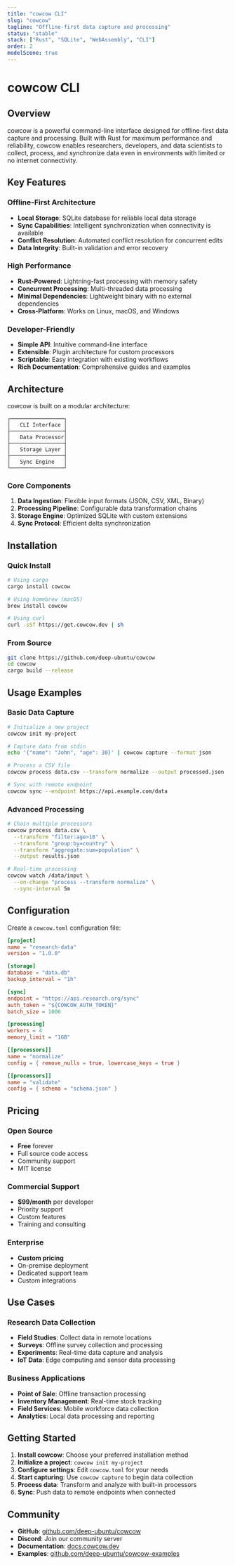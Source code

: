 ```yaml
---
title: "cowcow CLI"
slug: "cowcow"
tagline: "Offline-first data capture and processing"
status: "stable"
stack: ["Rust", "SQLite", "WebAssembly", "CLI"]
order: 2
modelScene: true
---
```


# cowcow CLI

## Overview

cowcow is a powerful command-line interface designed for offline-first data capture and processing. Built with Rust for maximum performance and reliability, cowcow enables researchers, developers, and data scientists to collect, process, and synchronize data even in environments with limited or no internet connectivity.

## Key Features

### Offline-First Architecture
- **Local Storage**: SQLite database for reliable local data storage
- **Sync Capabilities**: Intelligent synchronization when connectivity is available
- **Conflict Resolution**: Automated conflict resolution for concurrent edits
- **Data Integrity**: Built-in validation and error recovery

### High Performance
- **Rust-Powered**: Lightning-fast processing with memory safety
- **Concurrent Processing**: Multi-threaded data processing
- **Minimal Dependencies**: Lightweight binary with no external dependencies
- **Cross-Platform**: Works on Linux, macOS, and Windows

### Developer-Friendly
- **Simple API**: Intuitive command-line interface
- **Extensible**: Plugin architecture for custom processors
- **Scriptable**: Easy integration with existing workflows
- **Rich Documentation**: Comprehensive guides and examples

## Architecture

cowcow is built on a modular architecture:

```
┌─────────────────┐
│   CLI Interface │
├─────────────────┤
│   Data Processor│
├─────────────────┤
│   Storage Layer │
├─────────────────┤
│   Sync Engine   │
└─────────────────┘
```

### Core Components

1. **Data Ingestion**: Flexible input formats (JSON, CSV, XML, Binary)
2. **Processing Pipeline**: Configurable data transformation chains
3. **Storage Engine**: Optimized SQLite with custom extensions
4. **Sync Protocol**: Efficient delta synchronization

## Installation

### Quick Install
```bash
# Using cargo
cargo install cowcow

# Using homebrew (macOS)
brew install cowcow

# Using curl
curl -sSf https://get.cowcow.dev | sh
```

### From Source
```bash
git clone https://github.com/deep-ubuntu/cowcow
cd cowcow
cargo build --release
```

## Usage Examples

### Basic Data Capture
```bash
# Initialize a new project
cowcow init my-project

# Capture data from stdin
echo '{"name": "John", "age": 30}' | cowcow capture --format json

# Process a CSV file
cowcow process data.csv --transform normalize --output processed.json

# Sync with remote endpoint
cowcow sync --endpoint https://api.example.com/data
```

### Advanced Processing
```bash
# Chain multiple processors
cowcow process data.csv \
  --transform "filter:age>18" \
  --transform "group:by=country" \
  --transform "aggregate:sum=population" \
  --output results.json

# Real-time processing
cowcow watch /data/input \
  --on-change "process --transform normalize" \
  --sync-interval 5m
```

## Configuration

Create a `cowcow.toml` configuration file:

```toml
[project]
name = "research-data"
version = "1.0.0"

[storage]
database = "data.db"
backup_interval = "1h"

[sync]
endpoint = "https://api.research.org/sync"
auth_token = "${COWCOW_AUTH_TOKEN}"
batch_size = 1000

[processing]
workers = 4
memory_limit = "1GB"

[[processors]]
name = "normalize"
config = { remove_nulls = true, lowercase_keys = true }

[[processors]]
name = "validate"
config = { schema = "schema.json" }
```

## Pricing

### Open Source
- **Free** forever
- Full source code access
- Community support
- MIT license

### Commercial Support
- **$99/month** per developer
- Priority support
- Custom features
- Training and consulting

### Enterprise
- **Custom pricing**
- On-premise deployment
- Dedicated support team
- Custom integrations

## Use Cases

### Research Data Collection
- **Field Studies**: Collect data in remote locations
- **Surveys**: Offline survey collection and processing
- **Experiments**: Real-time data capture and analysis
- **IoT Data**: Edge computing and sensor data processing

### Business Applications
- **Point of Sale**: Offline transaction processing
- **Inventory Management**: Real-time stock tracking
- **Field Services**: Mobile workforce data collection
- **Analytics**: Local data processing and reporting

## Getting Started

1. **Install cowcow**: Choose your preferred installation method
2. **Initialize a project**: `cowcow init my-project`
3. **Configure settings**: Edit `cowcow.toml` for your needs
4. **Start capturing**: Use `cowcow capture` to begin data collection
5. **Process data**: Transform and analyze with built-in processors
6. **Sync**: Push data to remote endpoints when connected

## Community

- **GitHub**: [github.com/deep-ubuntu/cowcow](https://github.com/deep-ubuntu/cowcow)
- **Discord**: Join our community server
- **Documentation**: [docs.cowcow.dev](https://docs.cowcow.dev)
- **Examples**: [github.com/deep-ubuntu/cowcow-examples](https://github.com/deep-ubuntu/cowcow-examples) 